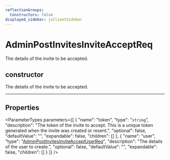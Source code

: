```yaml
---
reflectionGroups:
  Constructors: false
displayed_sidebar: jsClientSidebar
---
```



# AdminPostInvitesInviteAcceptReq

The details of the invite to be accepted.

## constructor

The details of the invite to be accepted.

___

## Properties

<ParameterTypes parameters={[
  {
    "name": "token",
    "type": "`string`",
    "description": "The token of the invite to accept. This is a unique token generated when the invite was created or resent.",
    "optional": false,
    "defaultValue": "",
    "expandable": false,
    "children": []
  },
  {
    "name": "user",
    "type": "[AdminPostInvitesInviteAcceptUserReq](js_client.internal.AdminPostInvitesInviteAcceptUserReq.mdx)",
    "description": "The details of the user to create.",
    "optional": false,
    "defaultValue": "",
    "expandable": false,
    "children": []
  }
]} />
